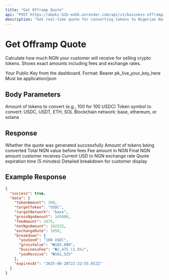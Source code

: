 ```yaml
---
title: "Get Offramp Quote"
api: "POST https://aboki-b2b-eobk.onrender.com/api/v1/business-offramp/quote"
description: "Get real-time quote for converting tokens to Nigerian Naira"
---
```


# Get Offramp Quote

Calculate how much NGN your customer will receive for selling crypto tokens. Shows exact amounts including fees and exchange rates.

<ParamField header="Authorization" type="string" required>
  Your Public Key from the dashboard. Format: Bearer pk_live_your_key_here
</ParamField>


<ParamField header="Content-Type" type="string" required>
  Must be application/json
</ParamField>

## Body Parameters

<ParamField body="tokenAmount" type="number" required>
  Amount of tokens to convert (e.g., 100 for 100 USDC)
</ParamField>

<ParamField body="targetToken" type="string" required>
  Token symbol to convert: USDC, USDT, ETH, SOL
</ParamField>

<ParamField body="targetNetwork" type="string" required>
  Blockchain network: base, ethereum, or solana
</ParamField>

## Response

<ResponseField name="success" type="boolean">
  Whether the quote was generated successfully
</ResponseField>

<ResponseField name="data" type="object">
  <ResponseField name="tokenAmount" type="number">
    Amount of tokens being converted
  </ResponseField>
  <ResponseField name="grossNgnAmount" type="number">
    Total NGN value before fees
  </ResponseField>
  <ResponseField name="feeAmount" type="number">
    Fee amount in NGN
  </ResponseField>
  <ResponseField name="netNgnAmount" type="number">
    Final NGN amount customer receives
  </ResponseField>
  <ResponseField name="exchangeRate" type="number">
    Current USD to NGN exchange rate
  </ResponseField>
  <ResponseField name="expiresAt" type="string">
    Quote expiration time (5 minutes)
  </ResponseField>
  <ResponseField name="breakdown" type="object">
    Detailed breakdown for customer display
  </ResponseField>
</ResponseField>

## Example Response

```json
{
  "success": true,
  "data": {
    "tokenAmount": 100,
    "targetToken": "USDC",
    "targetNetwork": "base",
    "grossNgnAmount": 165000,
    "feeAmount": 2475,
    "netNgnAmount": 162525,
    "exchangeRate": 1650,
    "breakdown": {
      "youSend": "100 USDC",
      "grossValue": "₦165,000",
      "businessFee": "₦2,475 (1.5%)",
      "youReceive": "₦162,525"
    },
    "expiresAt": "2025-08-20T22:32:55.052Z"
  }
}


